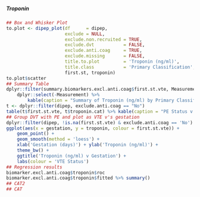 ##### Troponin

```r
## Box and Whisker Plot
to.plot <- dipep_plot(df      = dipep,
                      exclude = NULL,
                      exclude.non.recruited = TRUE,
                      exclude.dvt           = FALSE,
                      exclude.anti.coag     = TRUE,
                      exclude.missing       = FALSE,
                      title.to.plot         = 'Troponin (ng/ml)',
                      title.class           = 'Primary Classification',
                      first.st, troponin)
to.plot$scatter
## Summary Table
dplyr::filter(summary.biomarkers.excl.anti.coag$first.st.vte, Measurement == 'Troponin') %>%
    dplyr::select(-Measurement) %>%
        kable(caption = "Summary of Troponin (ng/ml) by Primary Classification")
t <- dplyr::filter(dipep, exclude.anti.coag == "No")
table(t$first.st.vte, t$troponin.cat) %>% kable(caption = "PE Status v Troponin (ng/ml) dichotomisation")
## Group DVT with PE and plot as VTE v's gestation
dplyr::filter(dipep, !is.na(first.st.vte) & exclude.anti.coag == 'No') %>%
ggplot(aes(x = gestation, y = troponin, colour = first.st.vte)) +
    geom_point() +
    geom_smooth(method = 'loess') +
    xlab('Gestation (days)') + ylab('Troponin (ng/ml)') +
    theme_bw() +
    ggtitle('Troponin (ng/ml) v Gestation') +
    labs(colour = 'VTE Status')
## Regression results
biomarker.excl.anti.coag$troponin$roc
biomarker.excl.anti.coag$troponin$fitted %>% summary()
## CAT2
## CAT

```
